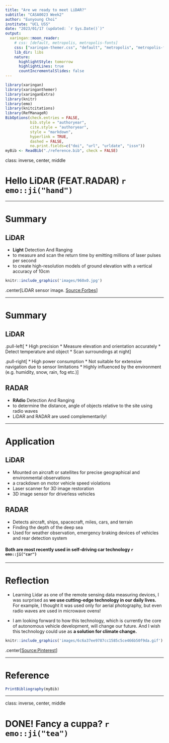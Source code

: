 ```yaml
---
title: "Are we ready to meet LiDAR?"
subtitle: "CASA0023 Week2"
author: "Eunyoung Choi"
institute: "UCL USS"
date: "2023/01/17 (updated: `r Sys.Date()`)"
output:
  xaringan::moon_reader:
    # css: [default, metropolis, metropolis-fonts]
    css: ["xaringan-themer.css", "default", "metropolis", "metropolis-fonts"]
    lib_dir: libs
    nature:
      highlightStyle: tomorrow
      highlightLines: true
      countIncrementalSlides: false
---
```


```r
library(xaringan)
library(xaringanthemer)
library(xaringanExtra)
library(knitr)
library(emo)
library(knitcitations)
library(RefManageR)
BibOptions(check.entries = FALSE, 
           bib.style = "authoryear", 
           cite.style = "authoryear", 
           style = "markdown", 
           hyperlink = TRUE, 
           dashed = FALSE, 
           no.print.fields=c("doi", "url", "urldate", "issn"))
myBib <- ReadBib("./reference.bib", check = FALSE)
```

class: inverse, center, middle

# Hello LiDAR (FEAT.RADAR) `r emo::ji("hand")`

---

# Summary

## LiDAR
 * **Light** Detection And Ranging
 * to measure and scan the return time by emitting millions of laser pulses per second
 * to create high-resolution models of ground elevation with a vertical accuracy of 10cm

```r
knitr::include_graphics('images/960x0.jpg')
```
.center[LiDAR sensor image. [Source:Forbes](https://www.forbes.com/sites/sabbirrangwala/2020/04/12/there-must-be-860-ways-to-build-an-av-lidarpart-1/?sh=48144d69545c)]  

---

# Summary

## LiDAR
.pull-left[
* High precision 
* Measure elevation and orientation accurately
* Detect temperature and object 
* Scan surroundings at night
]
 
.pull-right[ 
* High power consumption
* Not suitable for extensive navigation due to sensor limitations
* Highly influenced by the environment (e.g. humidity, snow, rain, fog etc.)
]


## RADAR
 * **RAdio** Detection And Ranging
 * to determine the distance, angle of objects relative to the site using radio waves
 * LiDAR and RADAR are used complementarily!

---

# Application

## LiDAR
 * Mounted on aircraft or satellites for precise geographical and environmental observations
 * a crackdown on motor vehicle speed violations
 * Laser scanner for 3D image restoration
 * 3D image sensor for driverless vehicles

## RADAR
 * Detects aircraft, ships, spacecraft, miles, cars, and terrain
 * Finding the depth of the deep sea 
 * Used for weather observation, emergency braking devices of vehicles and rear detection system

#### **Both** are most recently used in **self-driving car technology** `r emo::ji("car")`

---

# Reflection 

* Learning Lidar as one of the remote sensing data measuring devices, I was surprised as **we use cutting-edge technology in our daily lives.** For example, I thought it was used only for aerial photography, but even radio waves are used in microwave ovens!

* I am looking forward to how this technology, which is currently the core of autonomous vehicle development, will change our future. And I wish this technology could use as **a solution for climate change.**

```r
knitr::include_graphics('images/6c6a37ee9787cc1585c5ce466b50f9da.gif')
```
.center[[Source:Pinterest](https://www.pinterest.com/pin/93590498485503110/)]  

---

# Reference

```r
PrintBibliography(myBib)
```

---

class: inverse, center, middle

# DONE! Fancy a cuppa? `r emo::ji("tea")`

